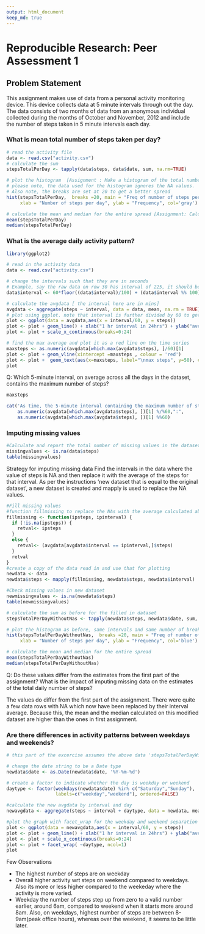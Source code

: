 ```yaml
---
output: html_document
keep_md: true
---
```


# Reproducible Research: Peer Assessment 1

## Problem Statement

This assignment makes use of data from a personal activity monitoring device. This device collects data at 5 minute intervals through out the day. The data consists of two months of data from an anonymous individual collected during the months of October and November, 2012 and include the number of steps taken in 5 minute intervals each day.

### What is mean total number of steps taken per day?
```r
# read the activity file
data <- read.csv("activity.csv")
# calculate the sum
stepsTotalPerDay <- tapply(data$steps, data$date, sum, na.rm=TRUE)

# plot the histogram  [Assignment : Make a histogram of the total number of steps taken each day]
# please note, the data used for the histogram ignores the NA values. 
# Also note, the breaks are set at 20 to get a better spread
hist(stepsTotalPerDay,  breaks =20, main = "Freq of number of steps per day", 
     xlab = "Number of steps per day", ylab = "Frequency", col='gray')

# calculate the mean and median for the entire spread [Assignment: Calculate and report the mean and median of the total number of steps taken per day]
mean(stepsTotalPerDay)
median(stepsTotalPerDay)
```



### What is the average daily activity pattern?
```r
library(ggplot2)
```


```r
# read in the activity data
data <- read.csv("activity.csv")

# change the intervals such that they are in seconds 
# Example, say the raw data on row 30 has interval of 225, it should be read as 2 hrs 25 mins, which is 145 mins.
data$interval <- 60*floor((data$interval)/100) + (data$interval %% 100)

# calculate the avgdata [ the interval here are in mins]
avgdata <- aggregate(steps ~ interval, data = data, mean, na.rm = TRUE)
# plot using ggplot. note that interval is further divided by 60 to get the graph based on 24 hr clock
plot <- ggplot(data = avgdata,aes(x = interval/60, y = steps)) 
plot <- plot + geom_line() + xlab("1 hr interval in 24hrs") + ylab("average steps")
plot <- plot + scale_x_continuous(breaks=0:24)

# find the max average and plot it as a red line on the time series
maxsteps <- as.numeric(avgdata[which.max(avgdata$steps), ]/60)[1]
plot <- plot + geom_vline(xintercept =maxsteps , colour = 'red')
plot <- plot +  geom_text(aes(x=maxsteps, label="\nmax steps", y=50), color="red", angle=90, text=element_text(size=2)) 
plot
```

Q: Which 5-minute interval, on average across all the days in the dataset, contains the maximum number of steps?
```r
maxsteps

cat('As time, the 5-minute interval containing the maximum number of steps is -- ', 
    as.numeric(avgdata[which.max(avgdata$steps), ])[1] %/%60,":", 
    as.numeric(avgdata[which.max(avgdata$steps), ])[1] %%60)
```
### Imputing missing values

```r
#Calculate and report the total number of missing values in the dataset
missingvalues <- is.na(data$steps)
table(missingvalues)
```

Strategy for imputing missing data
Find the intervals in the data where the value of steps is NA and then replace it with the average of the steps for that interval. As per the instructions 'new dataset that is equal to the original dataset', a new dataset is created and mapply is used to replace the NA values.


```r
#Fill missing values
#function fillmissing to replace the NAs with the average calculated above where the intervals match
fillmissing <- function(ipsteps, ipinterval) {
  if (!is.na(ipsteps)) {
    retval<- ipsteps 
  }
  else {
    retval<- (avgdata[avgdata$interval == ipinterval,]$steps)
  }
  retval
}
#create a copy of the data read in and use that for plotting
newdata <- data
newdata$steps <- mapply(fillmissing, newdata$steps, newdata$interval)

#Check missing values in new dataset
newmissingvalues <- is.na(newdata$steps)
table(newmissingvalues)

```

```r
# calculate the sum as before for the filled in dataset
stepsTotalPerDayWithoutNas <- tapply(newdata$steps, newdata$date, sum, na.rm=TRUE)

# plot the histogram as before, same intervals and same number of breaks.
hist(stepsTotalPerDayWithoutNas,  breaks =20, main = "Freq of number of steps per day", 
     xlab = "Number of steps per day", ylab = "Frequency", col='blue')

# calculate the mean and median for the entire spread
mean(stepsTotalPerDayWithoutNas)
median(stepsTotalPerDayWithoutNas)
```

Q: Do these values differ from the estimates from the first part of the assignment? What is the impact of imputing missing data on the estimates of the total daily number of steps?

The values do differ from the first part of the assignment. There were quite a few data rows with NA which now have been replaced by their interval average. Because this, the mean and the median calculated on this modified dataset are higher than the ones in first assignment.

### Are there differences in activity patterns between weekdays and weekends?

```r
# this part of the excercise assumes the above data 'stepsTotalPerDayWithoutNas' is present

# change the date string to be a Date type
newdata$date <- as.Date(newdata$date, '%Y-%m-%d')

# create a factor to indicate whether the day is weekday or weekend
daytype <- factor(weekdays(newdata$date) %in% c("Saturday","Sunday"), 
                  labels=c("weekday","weekend"), ordered=FALSE)

#calculate the new avgdata by interval and day
newavgdata <- aggregate(steps ~ interval + daytype, data = newdata, mean, na.rm = TRUE)

#plot the graph with facet_wrap for the weekday and weekend separation
plot <- ggplot(data = newavgdata,aes(x = interval/60, y = steps)) 
plot <- plot + geom_line() + xlab("1 hr interval in 24hrs") + ylab("average steps")
plot <- plot + scale_x_continuous(breaks=0:24)
plot <- plot + facet_wrap( ~daytype, ncol=1)
plot

```


Few Observations

- The highest number of steps are on weekday
- Overall higher activity wrt steps on weekend compared to weekdays. Also its more or less higher compared to the weekeday where the activity is more varied.
- Weekday the number of steps step up from zero to a valid number earlier, around 6am, compared to weekend when it starts more around 8am. Also, on weekdays, highest number of steps are between 8-9am(peak office hours), whereas over the weekend, it seems to be little later.
